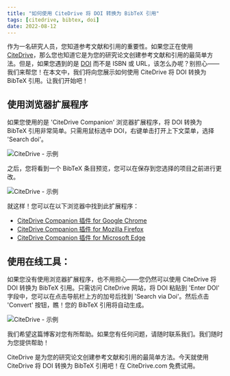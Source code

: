```yaml
---
title: "如何使用 CiteDrive 将 DOI 转换为 BibTeX 引用"
tags: [citedrive, bibtex, doi]
date: 2022-08-12
---
```


作为一名研究人员，您知道参考文献和引用的重要性。如果您正在使用 [CiteDrive](https://www.citedrive.com/)，那么您也知道它是为您的研究论文创建参考文献和引用的最简单方法。但是，如果您遇到的是 [DOI](/fields/doi/) 而不是 ISBN 或 URL，该怎么办呢？别担心——我们来帮您！在本文中，我们将向您展示如何使用 CiteDrive 将 DOI 转换为 BibTeX 引用。让我们开始吧！

<CiteDrive />

## 使用浏览器扩展程序
如果您使用的是 'CiteDrive Companion' 浏览器扩展程序，将 DOI 转换为 BibTeX 引用非常简单。只需用鼠标选中 DOI，右键单击打开上下文菜单，选择 'Search doi'。

![CiteDrive - 示例](@assets/images/tutorial/browserextension-search-doi.png)

之后，您将看到一个 BibTeX 条目预览，您可以在保存到您选择的项目之前进行更改。

![CiteDrive - 示例](@assets/images/tutorial/browserextension-bibtex-preview.png)

就这样！您可以在以下浏览器中找到此扩展程序：

* [CiteDrive Companion 插件 for Google Chrome](https://chrome.google.com/webstore/detail/citedrive-bibtex-companio/gmmonfphegngpcbcapfbgembkjeookik)
* [CiteDrive Companion 插件 for Mozilla Firefox](https://addons.mozilla.org/af/firefox/addon/citedrive-companion/)
* [CiteDrive Companion 插件 for Microsoft Edge](https://microsoftedge.microsoft.com/addons/detail/citedrive-bibtex-compan/kpmepfpbjehnlgfbcnbmgihklkkmfnpo)

## 使用在线工具：
如果您没有使用浏览器扩展程序，也不用担心——您仍然可以使用 CiteDrive 将 DOI 转换为 BibTeX 引用。只需访问 CiteDrive 网站，将 DOI 粘贴到 'Enter DOI' 字段中，您可以在点击导航栏上方的加号后找到 'Search via Doi'。然后点击 'Convert' 按钮，瞧！您的 BibTeX 引用将自动生成。

![CiteDrive - 示例](@assets/images/tutorial/citedrive-search-doi.png)

我们希望这篇博客对您有所帮助。如果您有任何问题，请随时联系我们。我们随时为您提供帮助！

CiteDrive 是为您的研究论文创建参考文献和引用的最简单方法。今天就使用 CiteDrive 将 DOI 转换为 BibTeX 引用吧！在 CiteDrive.com 免费试用。

